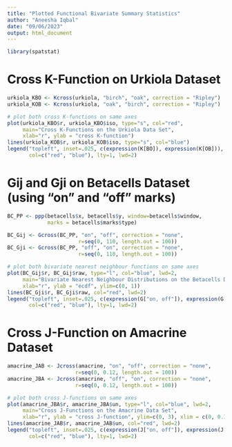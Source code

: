 ```yaml
---
title: "Plotted Functional Bivariate Summary Statistics"
author: "Aneesha Iqbal"
date: "09/06/2023"
output: html_document
---
```


```r
library(spatstat)
```

# Cross K-Function on Urkiola Dataset

```r
urkiola_KBO <- Kcross(urkiola, "birch", "oak", correction = "Ripley")
urkiola_KOB <- Kcross(urkiola, "oak", "birch", correction = "Ripley")
```

```r
# plot both cross K-functions on same axes
plot(urkiola_KBO$r, urkiola_KBO$iso, type="s", col="red",
     main="Cross K-Functions on the Urkiola Data Set",
     xlab="r", ylab = "cross K-function")
lines(urkiola_KOB$r, urkiola_KOB$iso, type="s", col="blue")
legend("topleft", inset=.025, c(expression(K[BO]), expression(K[OB])), 
       col=c("red", "blue"), lty=1, lwd=2)
```



# Gij and Gji on Betacells Dataset (using "on" and "off" marks)

```r
BC_PP <- ppp(betacells$x, betacells$y, window=betacells$window,
             marks = betacells$marks$type)
```

```r
BC_Gij <- Gcross(BC_PP, "on", "off", correction = "none",
                       r=seq(0,	110, length.out = 100))
BC_Gji <- Gcross(BC_PP, "off", "on", correction = "none",
                       r=seq(0,	110, length.out = 100))
```

```r
# plot both bivariate nearest neighbour functions on same axes
plot(BC_Gij$r, BC_Gij$raw, type="l", col="blue", lwd=2,
     main="Bivariate Nearest Neighbour Distributions on the Betacells Data Set",
     xlab="r", ylab = "ecdf", ylim=c(0, 1))
lines(BC_Gji$r, BC_Gji$raw, col="red", lwd=2)
legend("topleft", inset=.025, c(expression(G["on, off"]), expression(G["off, on"])), 
       col=c("red", "blue"), lty=1, lwd=2)
```



# Cross J-Function on Amacrine Dataset

```r
amacrine_JAB <- Jcross(amacrine, "on", "off", correction = "none",
                      r=seq(0, 0.12, length.out = 100))
amacrine_JBA <- Jcross(amacrine, "off", "on", correction = "none",
                      r=seq(0, 0.12, length.out = 100))
```

```r
# plot both cross J-functions on same axes
plot(amacrine_JBA$r, amacrine_JBA$un, type="l", col="blue", lwd=2,
     main="Cross J-Functions on the Amacrine Data Set",
     xlab="r", ylab = "cross J-function", ylim=c(0, 3), xlim = c(0, 0.12))
lines(amacrine_JAB$r, amacrine_JAB$un, col="red", lwd=2)
legend("topleft", inset=.025, c(expression(J["on, off"]), expression(J["off, on"])), 
       col=c("red", "blue"), lty=1, lwd=2)
```



